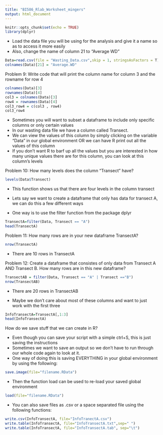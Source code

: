 ```yaml
---
title: "BI586_Rlab_Worksheet_mingers"
output: html_document
---
```

```r
knitr::opts_chunk$set(echo = TRUE)
library(dplyr)
```

- Load the data file you will be using for the analysis and give it a name so as to access it more easily
- Also, change the name of column 21 to "Average WD"
```r
Data=read.csv(file = "Wasting_Data.csv",skip = 1, stringsAsFactors = T)
colnames(Data)[21] = "Average.WD"
```


Problem 9: Write code that will print the column name for column 3 and the rowname for row 4
```r
colnames(Data)[3]
rownames(Data)[4]
col3 = colnames(Data)[3]
row4 = rownames(Data)[4]
col3_row4 = c(col3 , row4)
col3_row4
```


- Sometimes you will want to subset a dataframe to include only specific columns or only certain values 
- In our wasting data file we have a column called Transect. 
- We can view the values of this column by simply clicking on the variable "Data" in our global environment OR we can have R print out all the values of this column
- If you don't want R to barf up all the values but you are interested in how many unique values there are for this column, you can look at this column's levels

Problem 10: How many levels does the column "Transect" have?
```r
levels(Data$Transect)
```
- This function shows us that there are four levels in the column transect

- Lets say we want to create a dataframe that only has data for transect A, we can do this a few different ways
- One way is to use the filter function from the package dplyr
```r
TransectA=filter(Data, Transect == "A")
head(TransectA)
```


Problem 11: How many rows are in your new dataframe TransectA?
```r
nrow(TransectA)
```
- There are 10 rows in TransectA


Problem 12: Create a dataframe that consistes of only data from Transect A AND Transect B. How many rows are in this new dataframe?
```r
TransectAB = filter(Data, Transect == "A" | Transect =="B")
nrow(TransectAB)
```
- There are 20 rows in TransectAB

- Maybe we don't care about most of these columns and want to just work with the first three
```r
InfoTransectA=TransectA[,1:3]
head(InfoTransectA)
```


How do we save stuff that we can create in R?

- Even though you can save your script with a simple ctrl+S, this is just saving the instructions
- Sometimes we want to save an output so we don't have to run through our whole code again to look at it.
- One way of doing this is saving EVERYTHING in your global environment by using the following:
```r
save.image(file="filename.RData")
```

- Then the function load can be used to re-load your saved global environment
```r
load(file="filename.RData")
```

- You can also save files as .csv or a space separated file using the following functions:
```r
write.csv(InfoTransectA, file="InfoTranectA.csv")
write.table(InfoTransectA, file="InfoTransectA.txt",sep=" ")
write.table(InfoTransectA, file="InfoTransectA.tab", sep="\t")
```


